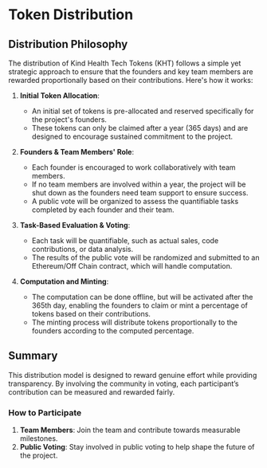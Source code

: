 # Token Distribution

## Distribution Philosophy

The distribution of Kind Health Tech Tokens (KHT) follows a simple yet strategic approach to ensure that the founders and key team members are rewarded proportionally based on their contributions. Here's how it works:

1. **Initial Token Allocation**:

   - An initial set of tokens is pre-allocated and reserved specifically for the project's founders.
   - These tokens can only be claimed after a year (365 days) and are designed to encourage sustained commitment to the project.

2. **Founders & Team Members' Role**:

   - Each founder is encouraged to work collaboratively with team members.
   - If no team members are involved within a year, the project will be shut down as the founders need team support to ensure success.
   - A public vote will be organized to assess the quantifiable tasks completed by each founder and their team.

3. **Task-Based Evaluation & Voting**:

   - Each task will be quantifiable, such as actual sales, code contributions, or data analysis.
   - The results of the public vote will be randomized and submitted to an Ethereum/Off Chain contract, which will handle computation.

4. **Computation and Minting**:
   - The computation can be done offline, but will be activated after the 365th day, enabling the founders to claim or mint a percentage of tokens based on their contributions.
   - The minting process will distribute tokens proportionally to the founders according to the computed percentage.

## Summary

This distribution model is designed to reward genuine effort while providing transparency. By involving the community in voting, each participant’s contribution can be measured and rewarded fairly.

### How to Participate

1. **Team Members**: Join the team and contribute towards measurable milestones.
2. **Public Voting**: Stay involved in public voting to help shape the future of the project.
